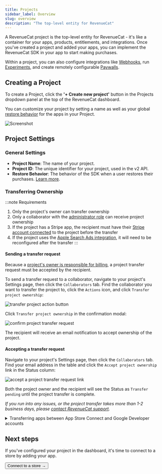 ```yaml
---
title: Projects
sidebar_label: Overview
slug: overview
description: "The top-level entity for RevenueCat"
---
```


A RevenueCat project is the top-level entity for RevenueCat - it's like a container for your apps, products, entitlements, and integrations. Once you've created a project and added your apps, you can implement the RevenueCat SDK in your app to start making purchases.

Within a project, you can also configure integrations like [Webhooks](/integrations/webhooks), run [Experiments](/tools/experiments-v1), and create remotely configurable [Paywalls](/tools/paywalls).

## Creating a Project

To create a Project, click the **'+ Create new project'** button in the Projects dropdown panel at the top of the RevenueCat dashboard.

You can customize your project by setting a name as well as your global [restore behavior](/getting-started/restoring-purchases) for the apps in your Project.

![Screenshot](/docs_images/projects/project-settings.png)

## Project Settings

### General Settings

- **Project Name**: The name of your project.
- **Project ID**: The unique identifier for your project, used in the v2 API.
- **Restore Behavior**: The behavior of the SDK when a user restores their purchases. [Learn more](/projects/restore-behavior).

### Transferring Ownership

:::note Requirements

1. Only the project's owner can transfer ownership
2. Only a collaborator with the [administrator role](/projects/collaborators#administrator) can receive project ownership
3. If the project has a Stripe app, the recipient must have their [Stripe account connected](/web/connect-stripe-account) to the project before the transfer
4. If the project uses the [Apple Search Ads integration](/integrations/attribution/apple-search-ads#1-configure-integration), it will need to be reconfigured after the transfer
   :::

#### Sending a transfer request

Because a [project's owner is responsible for billing](/welcome/set-up-revenuecat/account-management#where-to-find-invoices), a project transfer request must be accepted by the recipient.

To send a transfer request to a collaborator, navigate to your project's Settings page, then click the `Collaborators` tab. Find the collaborator you want to transfer the project to, click the `Actions` icon, and click `Transfer project ownership`:

![transfer project action button](/docs_images/projects/transfer-project-button.png)

Click `Transfer project ownership` in the confirmation modal:

![confirm project transfer request](/docs_images/projects/transfer-project-confirmation-modal.png)

The recipient will receive an email notification to accept ownership of the project.

#### Accepting a transfer request

Navigate to your project's Settings page, then click the `Collaborators` tab. Find your email address in the table and click the `Accept project ownership` link in the Status column:

![accept a project transfer request link](/docs_images/projects/accept-transfer-link.png)

Both the project owner and the recipient will see the Status as `Transfer pending` until the project transfer is complete.

_If you run into any issues, or the project transfer takes more than 1-2 business days, please [contact RevenueCat support](https://app.revenuecat.com/settings/support)._

<details>
<summary>Transferring apps between App Store Connect and Google Developer accounts</summary>

If you are changing the App Store Connect or Google Developer account, this will require credentials to be regenerated for both.

- For Apple, these are the [app-specific shared secret](https://www.revenuecat.com/docs/service-credentials/itunesconnect-app-specific-shared-secret), the [in-app purchase key](https://www.revenuecat.com/docs/service-credentials/itunesconnect-app-specific-shared-secret/in-app-purchase-key-configuration), and the [App Store Connect API key](https://www.revenuecat.com/docs/service-credentials/itunesconnect-app-specific-shared-secret/app-store-connect-api-key-configuration). The new owner will also want to make sure their Paid Applications Agreement is signed with Apple.

- For Google, these are the [service credentials](https://www.revenuecat.com/docs/service-credentials/creating-play-service-credentials). To reduce any downtime, we recommend the new owner generate these credentials in advance and test them on a RevenueCat project to make sure they are validated and working before the transfer.

</details>

## Next steps

If you've configured your project in the dashboard, it's time to connect to a store by adding your app.

<Button href="/docs/projects/connect-a-store">Connect to a store →</Button>
